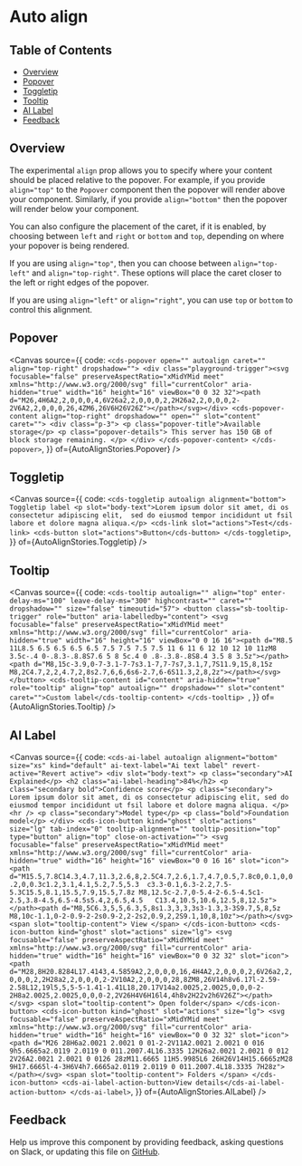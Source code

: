 
<Meta of={AutoAlignStories} />

# Auto align

## Table of Contents

- [Overview](#overview)
- [Popover](#popover)
- [Toggletip](#toggletip)
- [Tooltip](#tooltip)
- [AI Label](#ai-label)
- [Feedback](#feedback)

## Overview

The experimental `align` prop allows you to specify where your content should be
placed relative to the popover. For example, if you provide `align="top"` to the
`Popover` component then the popover will render above your component.
Similarly, if you provide `align="bottom"` then the popover will render below
your component.

You can also configure the placement of the caret, if it is enabled, by choosing
between `left` and `right` or `bottom` and `top`, depending on where your
popover is being rendered.

If you are using `align="top"`, then you can choose between `align="top-left"`
and `align="top-right"`. These options will place the caret closer to the left
or right edges of the popover.

If you are using `align="left"` or `align="right"`, you can use `top` or
`bottom` to control this alignment.

## Popover

<Canvas
  source={{
    code: `
      <cds-popover open="" autoalign caret="" align="top-right" dropshadow="">
        <div class="playground-trigger"><svg focusable="false" preserveAspectRatio="xMidYMid meet" xmlns="http://www.w3.org/2000/svg" fill="currentColor" aria-hidden="true" width="16" height="16" viewBox="0 0 32 32"><path d="M26,4H6A2,2,0,0,0,4,6V26a2,2,0,0,0,2,2H26a2,2,0,0,0,2-2V6A2,2,0,0,0,26,4ZM6,26V6H26V26Z"></path></svg></div>
        <cds-popover-content align="top-right" dropshadow="" open="" slot="content" caret="">
          <div class="p-3">
            <p class="popover-title">Available storage</p>
            <p class="popover-details">
              This server has 150 GB of block storage remaining.
            </p>
          </div>
        </cds-popover-content>
      </cds-popover>
    `,
  }}
  of={AutoAlignStories.Popover}
/>

## Toggletip

<Canvas
  source={{
    code: `
      <cds-toggletip autoalign alignment="bottom">
        Toggletip label
        <p slot="body-text">Lorem ipsum dolor sit amet, di os consectetur adipiscing elit, 
        sed do eiusmod tempor incididunt ut fsil labore et dolore magna aliqua.</p>
        <cds-link slot="actions">Test</cds-link>
        <cds-button slot="actions">Button</cds-button>
      </cds-toggletip>
    `,
  }}
  of={AutoAlignStories.Toggletip}
/>

## Tooltip

<Canvas
  source={{
    code: `<cds-tooltip autoalign="" align="top" enter-delay-ms="100" leave-delay-ms="300" highcontrast="" caret="" dropshadow="" size="false" timeoutid="57">
      <button class="sb-tooltip-trigger" role="button" aria-labelledby="content">
        <svg focusable="false" preserveAspectRatio="xMidYMid meet" xmlns="http://www.w3.org/2000/svg" fill="currentColor" aria-hidden="true" width="16" height="16" viewBox="0 0 16 16"><path d="M8.5 11L8.5 6.5 6.5 6.5 6.5 7.5 7.5 7.5 7.5 11 6 11 6 12 10 12 10 11zM8 3.5c-.4 0-.8.3-.8.8S7.6 5 8 5c.4 0 .8-.3.8-.8S8.4 3.5 8 3.5z"></path><path d="M8,15c-3.9,0-7-3.1-7-7s3.1-7,7-7s7,3.1,7,7S11.9,15,8,15z M8,2C4.7,2,2,4.7,2,8s2.7,6,6,6s6-2.7,6-6S11.3,2,8,2z"></path></svg>
      </button>
      <cds-tooltip-content id="content" aria-hidden="true" role="tooltip" align="top" autoalign="" dropshadow="" slot="content" caret="">Custom label</cds-tooltip-content>
    </cds-tooltip>
    `,
  }}
  of={AutoAlignStories.Tooltip}
/>

## AI Label

<Canvas
  source={{
    code: `
      <cds-ai-label
        autoalign
        alignment="bottom"
        size="xs"
        kind="default"
        ai-text-label="Ai text label"
        revert-active="Revert active">
        <div slot="body-text">
          <p class="secondary">AI Explained</p>
          <h2 class="ai-label-heading">84%</h2>
          <p class="secondary bold">Confidence score</p>
          <p class="secondary">
            Lorem ipsum dolor sit amet, di os consectetur adipiscing elit, sed do
            eiusmod tempor incididunt ut fsil labore et dolore magna aliqua.
          </p>
          <hr />
          <p class="secondary">Model type</p>
          <p class="bold">Foundation model</p>
        </div>
        <cds-icon-button kind="ghost" slot="actions" size="lg" tab-index="0" tooltip-alignment="" tooltip-position="top" type="button" align="top" close-on-activation="">
          <svg focusable="false" preserveAspectRatio="xMidYMid meet" xmlns="http://www.w3.org/2000/svg" fill="currentColor" aria-hidden="true" width="16" height="16" viewBox="0 0 16 16" slot="icon"><path d="M15.5,7.8C14.3,4.7,11.3,2.6,8,2.5C4.7,2.6,1.7,4.7,0.5,7.8c0,0.1,0,0.2,0,0.3c1.2,3.1,4.1,5.2,7.5,5.3	c3.3-0.1,6.3-2.2,7.5-5.3C15.5,8.1,15.5,7.9,15.5,7.8z M8,12.5c-2.7,0-5.4-2-6.5-4.5c1-2.5,3.8-4.5,6.5-4.5s5.4,2,6.5,4.5	C13.4,10.5,10.6,12.5,8,12.5z"></path><path d="M8,5C6.3,5,5,6.3,5,8s1.3,3,3,3s3-1.3,3-3S9.7,5,8,5z M8,10c-1.1,0-2-0.9-2-2s0.9-2,2-2s2,0.9,2,2S9.1,10,8,10z"></path></svg>
          <span slot="tooltip-content"> View </span>
        </cds-icon-button>
        <cds-icon-button kind="ghost" slot="actions" size="lg">
          <svg focusable="false" preserveAspectRatio="xMidYMid meet" xmlns="http://www.w3.org/2000/svg" fill="currentColor" aria-hidden="true" width="16" height="16" viewBox="0 0 32 32" slot="icon"><path d="M28,8H20.8284L17.4143,4.5859A2,2,0,0,0,16,4H4A2,2,0,0,0,2,6V26a2,2,0,0,0,2,2H28a2,2,0,0,0,2-2V10A2,2,0,0,0,28,8ZM8,26V14h8v6.17l-2.59-2.58L12,19l5,5,5-5-1.41-1.41L18,20.17V14a2.0025,2.0025,0,0,0-2-2H8a2.0025,2.0025,0,0,0-2,2V26H4V6H16l4,4h8v2H22v2h6V26Z"></path></svg>
          <span slot="tooltip-content"> Open folder</span>
        </cds-icon-button>
        <cds-icon-button kind="ghost" slot="actions" size="lg">
          <svg focusable="false" preserveAspectRatio="xMidYMid meet" xmlns="http://www.w3.org/2000/svg" fill="currentColor" aria-hidden="true" width="16" height="16" viewBox="0 0 32 32" slot="icon"><path d="M26 28H6a2.0021 2.0021 0 01-2-2V11A2.0021 2.0021 0 016 9h5.6665a2.0119 2.0119 0 011.2007.4L16.3335 12H26a2.0021 2.0021 0 012 2V26A2.0021 2.0021 0 0126 28zM11.6665 11H5.9985L6 26H26V14H15.6665zM28 9H17.6665l-4-3H6V4h7.6665a2.0119 2.0119 0 011.2007.4L18.3335 7H28z"></path></svg>
          <span slot="tooltip-content"> Folders </span>
        </cds-icon-button>
        <cds-ai-label-action-button>View details</cds-ai-label-action-button>
      </cds-ai-label>
    `,
  }}
  of={AutoAlignStories.AILabel}
/>

## Feedback

Help us improve this component by providing feedback, asking questions on Slack,
or updating this file on
[GitHub](https://github.com/carbon-design-system/carbon/edit/main/packages/web-components/src/components/popover/autoalign.mdx).
